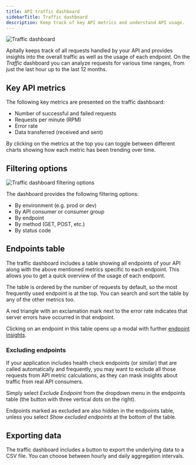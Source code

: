 ```yaml
---
title: API traffic dashboard
sidebarTitle: Traffic dashboard
description: Keep track of key API metrics and understand API usage.
---
```


<img src="https://assets.apitally.io/docs/2025-05-27/traffic.webp" alt="Traffic dashboard" class="rounded-xl" />

Apitally keeps track of all requests handled by your API and provides insights into the overall traffic as well as the usage of each endpoint.
On the *Traffic* dashboard you can analyze requests for various time ranges, from just the last hour up to the last 12 months.

## Key API metrics

The following key metrics are presented on the traffic dashboard:

- Number of successful and failed requests
- Requests per minute (RPM)
- Error rate
- Data transferred (received and sent)

By clicking on the metrics at the top you can toggle between different charts showing how each metric has been trending over time.

## Filtering options

<img src="https://assets.apitally.io/docs/2025-05-27/traffic-filters.webp" alt="Traffic dashboard filtering options" class="rounded-xl" />

The dashboard provides the following filtering options:

- By environment (e.g. prod or dev)
- By API consumer or consumer group
- By endpoint
- By method (GET, POST, etc.)
- By status code

## Endpoints table

The traffic dashboard includes a table showing all endpoints of your API along with the above mentioned metrics specific to each endpoint.
This allows you to get a quick overview of the usage of each endpoint.

The table is ordered by the number of requests by default, so the most frequently used endpoint is at the top.
You can search and sort the table by any of the other metrics too.

A red triangle with an exclamation mark next to the error rate indicates that server errors have occurred in that endpoint.

Clicking on an endpoint in this table opens up a modal with further [endpoint insights](/features/endpoint-insights).

### Excluding endpoints

If your application includes health check endpoints (or similar) that are called automatically and frequently, you may want to exclude all those requests from API metric calculations, as they can mask insights about traffic from real API consumers.

Simply select *Exclude Endpoint* from the dropdown menu in the endpoints table (the button with three vertical dots on the right).

Endpoints marked as excluded are also hidden in the endpoints table, unless you select *Show excluded endpoints* at the bottom of the table.

## Exporting data

The traffic dashboard includes a button to export the underlying data to a CSV file.
You can choose between hourly and daily aggregation intervals.
